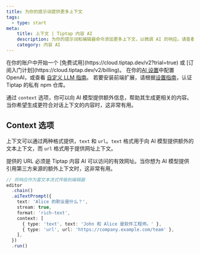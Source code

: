 ```yaml
---
title: 为你的提示词提供更多上下文
tags:
  - type: start
meta:
    title: 上下文 | Tiptap 内容 AI
    description: 为你的提示词和编辑器命令添加更多上下文，以微调 AI 的响应。请查看我们的文档了解更多信息。
    category: 内容 AI
---
```



<Requirements>
    <RequirementItem label="1. 激活试用或订阅">
        在你的账户中开始一个 [免费试用](https://cloud.tiptap.dev/v2?trial=true) 或 [订阅入门计划](https://cloud.tiptap.dev/v2/billing)。
    </RequirementItem>
    <RequirementItem label="2. 集成 AI 提供商">
        在你的<a href="https://cloud.tiptap.dev/v2/cloud/ai">AI 设置</a>中配置 OpenAI，或查看 <a href="/content-ai/capabilities/generation/custom-llms">自定义 LLM 指南</a>。
    </RequirementItem>
    <RequirementItem label="3. 从私有仓库安装">
        若要安装前端扩展，请根据<a href="/guides/pro-extensions">设置指南</a>，认证 Tiptap 的私有 npm 仓库。
    </RequirementItem>
</Requirements>

通过 `context` 选项，你可以向 AI 模型提供额外信息，帮助其生成更相关的内容。当你希望生成更符合对话上下文的内容时，这非常有用。

<CodeDemo isPro path="/Extensions/AiContext" />

## Context 选项

上下文可以通过两种格式提供，`text` 和 `url`。`text` 格式用于向 AI 模型提供额外的文本上下文，而 `url` 格式用于提供网址上下文。

<Callout title="URL 要求" variant="warning">
    提供的 URL 必须是 Tiptap 内容 AI 可以访问的有效网址。当你想为 AI 模型提供引用第三方来源的额外上下文时，这非常有用。
</Callout>

```ts
// 将响应作为富文本流式传输到编辑器
editor
  .chain()
  .aiTextPrompt({
    text: 'Alice 的职业是什么？',
    stream: true,
    format: 'rich-text',
    context: [
      { type: 'text', text: 'John 和 Alice 是软件工程师。' },
      { type: 'url', url: 'https://company.example.com/team' },
    ],
  })
  .run()
```